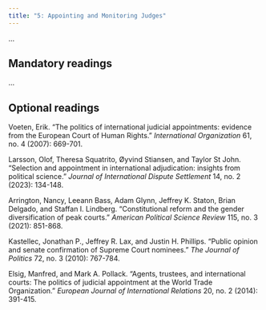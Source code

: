 ```yaml
---
title: "5: Appointing and Monitoring Judges"
---
```


...

## Mandatory readings

...

## Optional readings

Voeten, Erik. "The politics of international judicial appointments: evidence from the European Court of Human Rights." *International Organization* 61, no. 4 (2007): 669-701.

Larsson, Olof, Theresa Squatrito, Øyvind Stiansen, and Taylor St John. "Selection and appointment in international adjudication: insights from political science." *Journal of International Dispute Settlement* 14, no. 2 (2023): 134-148.

Arrington, Nancy, Leeann Bass, Adam Glynn, Jeffrey K. Staton, Brian Delgado, and Staffan I. Lindberg. "Constitutional reform and the gender diversification of peak courts." *American Political Science Review* 115, no. 3 (2021): 851-868.

Kastellec, Jonathan P., Jeffrey R. Lax, and Justin H. Phillips. "Public opinion and senate confirmation of Supreme Court nominees." *The Journal of Politics* 72, no. 3 (2010): 767-784.

Elsig, Manfred, and Mark A. Pollack. "Agents, trustees, and international courts: The politics of judicial appointment at the World Trade Organization." *European Journal of International Relations* 20, no. 2 (2014): 391-415.
